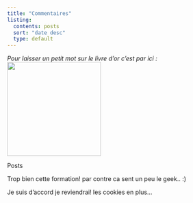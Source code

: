 ```yaml
---
title: "Commentaires"
listing:
  contents: posts
  sort: "date desc"
  type: default
---
```


*Pour laisser un petit mot sur le livre d'or c'est par ici :* ![](livre.png){width="219"}

::: panel-tabset
Posts
:::

Trop bien cette formation! par contre ca sent un peu le geek.. :)

Je suis d'accord je reviendrai! les cookies en plus...
